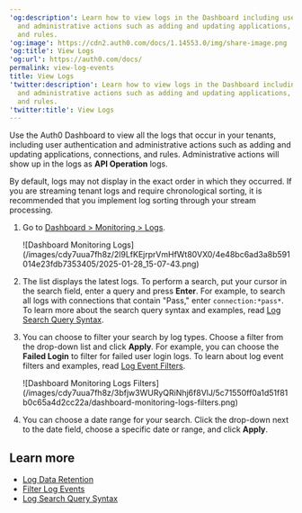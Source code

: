 ---
'og:description': Learn how to view logs in the Dashboard including user authentication
  and administrative actions such as adding and updating applications, connections,
  and rules.
'og:image': https://cdn2.auth0.com/docs/1.14553.0/img/share-image.png
'og:title': View Logs
'og:url': https://auth0.com/docs/
permalink: view-log-events
title: View Logs
'twitter:description': Learn how to view logs in the Dashboard including user authentication
  and administrative actions such as adding and updating applications, connections,
  and rules.
'twitter:title': View Logs
---
Use the <Tooltip tip="Auth0 Dashboard: Auth0's main product to configure your services." cta="View Glossary" href="/docs/glossary?term=Auth0+Dashboard">Auth0 Dashboard</Tooltip> to view all the logs that occur in your tenants, including user authentication and administrative actions such as adding and updating applications, connections, and rules. Administrative actions will show up in the logs as **API Operation** logs.

<Callout icon="file-lines" color="#0EA5E9" iconType="regular">

By default, logs may not display in the exact order in which they occurred. If you are streaming tenant logs and require chronological sorting, it is recommended that you implement log sorting through your stream processing.

</Callout>

1. Go to [Dashboard > Monitoring > Logs](https://manage.auth0.com/#/logs).

   <Frame>![Dashboard Monitoring Logs](/images/cdy7uua7fh8z/2l9LfKEjrprVmHfWt80VX0/4e48bc6ad3a8b591014e23fdb7353405/2025-01-28_15-07-43.png)</Frame>
2. The list displays the latest logs. To perform a search, put your cursor in the search field, enter a query and press **Enter**. For example, to search all logs with connections that contain "Pass," enter `connection:*pass*`. To learn more about the search query syntax and examples, read [Log Search Query Syntax](/docs/deploy-monitor/logs/log-search-query-syntax).
3. You can choose to filter your search by log types. Choose a filter from the drop-down list and click **Apply**. For example, you can choose the **Failed Login** to filter for failed user login logs. To learn about log event filters and examples, read [Log Event Filters](/docs/deploy-monitor/logs/log-event-filters).

   <Frame>![Dashboard Monitoring Logs Filters](/images/cdy7uua7fh8z/3bfjw3WURyQRiNhj6f8VlJ/5c71550ff0a1d51f81b0c65a4d2cc22a/dashboard-monitoring-logs-filters.png)</Frame>
4. You can choose a date range for your search. Click the drop-down next to the date field, choose a specific date or range, and click **Apply**.

## Learn more

* [Log Data Retention](/docs/deploy-monitor/logs/log-data-retention)
* [Filter Log Events](/docs/deploy-monitor/logs/log-event-filters)
* [Log Search Query Syntax](/docs/deploy-monitor/logs/log-search-query-syntax)